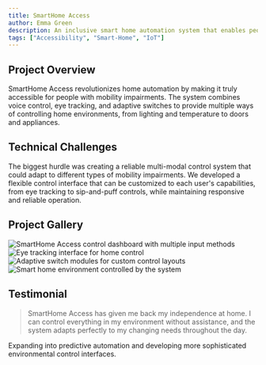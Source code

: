 ```yaml
---
title: SmartHome Access
author: Emma Green
description: An inclusive smart home automation system that enables people with mobility impairments to control their entire home environment independently
tags: ["Accessibility", "Smart-Home", "IoT"] 
---
```


## Project Overview

SmartHome Access revolutionizes home automation by making it truly accessible for people with mobility impairments. The system combines voice control, eye tracking, and adaptive switches to provide multiple ways of controlling home environments, from lighting and temperature to doors and appliances.


<BreakoutImage src="/projects/project-image-5.png" />

## Technical Challenges

The biggest hurdle was creating a reliable multi-modal control system that could adapt to different types of mobility impairments. We developed a flexible control interface that can be customized to each user's capabilities, from eye tracking to sip-and-puff controls, while maintaining responsive and reliable operation.

## Project Gallery

<div class="grid grid-cols-1 gap-4 md:grid-cols-2">
  <Image
    src="/projects/project-image-4.png"
    alt="SmartHome Access control dashboard with multiple input methods"
    width={1200}
    height={600}
    class="h-[250px] w-full rounded-lg object-cover"
  />
  <Image
    src="/projects/project-image-5.png"
    alt="Eye tracking interface for home control"
    width={1200}
    height={600}
    class="h-[250px] w-full rounded-lg object-cover"
  />
  <Image
    src="/projects/project-image-6.png"
    alt="Adaptive switch modules for custom control layouts"
    width={1200}
    height={600}
    class="h-[250px] w-full rounded-lg object-cover"
  />
  <Image
    src="/projects/project-image-2.png"
    alt="Smart home environment controlled by the system"
    width={1200}
    height={600}
    class="h-[250px] w-full rounded-lg object-cover"
  />
</div>

## Testimonial

<BlockQuote author="Michael Torres, Accessibility Advocate">
  SmartHome Access has given me back my independence at home. I can control everything in my environment without
  assistance, and the system adapts perfectly to my changing needs throughout the day.
</BlockQuote>

<BreakoutImage src="/projects/project-image-3.png" />

Expanding into predictive automation and developing more sophisticated environmental control interfaces.
